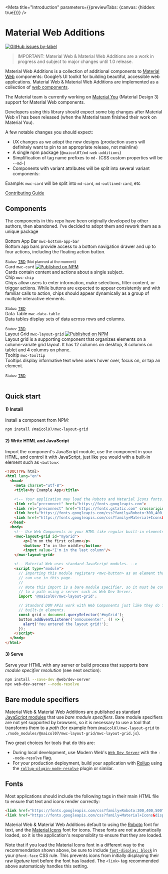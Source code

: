 


<Meta title="Introduction" parameters={{previewTabs: {canvas: {hidden: true}}}} />


# Material Web Additions
[![GitHub issues by-label](https://img.shields.io/github/issues-raw/maicol07/material-web-additions/Type:%20Bug)](https://github.com/maicol07/material-web-additions/issues?q=is%3Aissue+is%3Aopen+label%3A%22Type%3A+Bug%22)

> IMPORTANT: Material Web & Material Web Additions are a work in progress and subject to major changes until 1.0 release.

Material Web Additions is a collection of additional components to [Material Web](https://github.com/material-components/material-web)
components: Google’s UI toolkit for building beautiful, accessible web applications. Material Web & Material Web
Additions are implemented as a collection
of [web components](https://developer.mozilla.org/en-US/docs/Web/Web_Components).

The Material team is currently working on [Material You](https://material.io/blog/announcing-material-you) (Material
Design 3) support for Material Web components.

Developers using this library should expect some big changes after Material Web v1 has been released (when the Material
team finished their work on Material You).

A few notable changes you should expect:

- UX changes as we adopt the new designs (production users will definitely want to pin to an appropriate release, not
mainline)
- A single npm package (`@maicol07/md-web-additions`)
- Simplification of tag name prefixes to `md-` (CSS custom properties will be `--md-`)
- Components with variant attributes will be split into several variant components:

Example: `mwc-card` will be split into `md-card`, `md-outlined-card`, etc

[Contributing Guide](#Contributing)

## Components

The components in this repo have been originally developed by other authors, then abandoned. I've decided to adopt them
and rework them as a unique package

<mwc-layout-grid>
    <mwc-card outlined>
        <mwc-card-primary-action disabled>
            <mwc-card-media style={{'--mdc-card-media-background-image': 'url("https://lh3.googleusercontent.com/_wVZOGd-J2P8egccQlY_MI6w01npq0bfNY1zVlvWjYqPFFjLP8G0ZNcCEkB572LMGT-GkptT_rVZRgj4jSn7ibRN02pMhCIG4Qjy4A=w1064-v0")'}} />
            <div className="component-card__header">
                <div className="components-card-header">
                    <div className="demo-card__title components-card-header-title">
                        <span className="components-card-header-title-text">Bottom App Bar <code>mwc-bottom-app-bar</code></span>
                    </div>
                    <div className="demo-card__subtitle">
                        <span>Bottom app bars provide access to a bottom navigation drawer and up to four actions, including the floating action button.</span>
                        <br/><br/>
                        <small>Status: <a target="_blank" href="https://github.com/material-components/material-components-web-components/issues/298">TBD</a> (Not planned at the moment)</small>
                    </div>
                </div>
            </div>
        </mwc-card-primary-action>
    </mwc-card>
    <mwc-card outlined>
        <mwc-card-primary-action>
            <mwc-card-media style={{'--mdc-card-media-background-image': 'url("https://github.com/material-components/material-components-web/raw/master/packages/mdc-card/images/card-elevated.png")'}} />
            <div className="component-card__header">
                <div className="components-card-header">
                    <div className="demo-card__title components-card-header-title">
                        <span className="components-card-header-title-text">Card <code>mwc-card</code></span>
                        <a target="_blank" href="https://www.npmjs.com/package/@maicol07/mwc-card">
                            <img src="https://img.shields.io/npm/v/@maicol07/mwc-card.svg" alt="Published on NPM"/>
                        </a>
                    </div>
                    <div className="demo-card__subtitle">
                        <span>Cards contain content and actions about a single subject.</span>
                    </div>
                </div>
            </div>
        </mwc-card-primary-action>
        <a href="https://github.com/maicol07/material-web-additions/packages/card" title="Go to source code" target="_blank" slot="icon">
            <mwc-icon-button icon="code" aria-label="Go to source code"/>
        </a>
        <a href="https://github.com/material-components/material-web/blob/mwc-card/packages/card" title="Go to original repo (Material web repo - mwc-card branch)" target="_blank" slot="icon">
            <mwc-icon-button icon="source" aria-label="Go to original repo"/>
        </a>
    </mwc-card>
    <mwc-card outlined>
        <mwc-card-primary-action disabled>
            <mwc-card-media style={{'--mdc-card-media-background-image': 'url("https://lh3.googleusercontent.com/nIlSfsCutvqK4ZGO91rq9ktUX90a6t7zQhf7KFH-3RXL7gMcUDrLVFafgDr82PgnbiBuwLn8t1vvVcL66wHp9p5VYocPI-7fYb9w=w1064-v0")'}} />
            <div className="component-card__header">
                <div className="components-card-header">
                    <div className="demo-card__title components-card-header-title">
                        <span className="components-card-header-title-text">Chip <code>mwc-chip</code></span>
                    </div>
                    <div className="demo-card__subtitle">
                        <span>Chips allow users to enter information, make selections, filter content, or trigger actions. While buttons are expected to appear consistently and with familiar calls to action, chips should appear dynamically as a group of multiple interactive elements.</span>
                        <br/><br/>
                        <small>Status: <a target="_blank" href="https://github.com/material-components/material-components-web-components/issues/418">TBD</a></small>
                    </div>
                </div>
            </div>
        </mwc-card-primary-action>
    </mwc-card>
    <mwc-card outlined>
        <mwc-card-primary-action disabled>
            <mwc-card-media style={{'--mdc-card-media-background-image': 'url("https://github.com/material-components/material-components-web/raw/master/packages/mdc-data-table/images/data-table-hero.png")'}} />
            <div className="component-card__header">
                <div className="components-card-header">
                    <div className="demo-card__title components-card-header-title">
                        <span className="components-card-header-title-text">Data Table <code>mwc-data-table</code></span>
                    </div>
                    <div className="demo-card__subtitle">
                        <span>Data tables display sets of data across rows and columns.</span>
                        <br/><br/>
                        <small>Status: <a target="_blank" href="https://github.com/material-components/material-components-web-components/issues/386">TBD</a></small>
                    </div>
                </div>
            </div>
        </mwc-card-primary-action>
    </mwc-card>
    <mwc-card outlined>
        <mwc-card-primary-action>
            <mwc-card-media style={{'--mdc-card-media-background-image': `url("${LayoutGridImage}")`}} />
            <div className="component-card__header">
                <div className="components-card-header">
                    <div className="demo-card__title components-card-header-title">
                        <span className="components-card-header-title-text">Layout Grid <code>mwc-layout-grid</code></span>
                        <a target="_blank" href="https://www.npmjs.com/package/@maicol07/mwc-layout-grid">
                            <img src="https://img.shields.io/npm/v/@maicol07/mwc-layout-grid.svg" alt="Published on NPM"/>
                        </a>
                    </div>
                    <div className="demo-card__subtitle">
                        <span>
                            Layout grid is a supporting component that organizes elements on a column-variate grid layout.
                            It has 12 columns on desktop, 8 columns on tablet and 4 columns on phone.
                        </span>
                    </div>
                </div>
            </div>
        </mwc-card-primary-action>
        <a href="https://github.com/maicol07/material-web-additions/packages/layout-grid" title="Go to source code" target="_blank" slot="icon">
            <mwc-icon-button icon="code" aria-label="Go to source code"/>
        </a>
        <a href="https://github.com/chromakey-io/mwc-layout-grid" title="Go to original repo (Chromakey mwc-layout-grid)" target="_blank" slot="icon">
            <mwc-icon-button icon="source" aria-label="Go to original repo"/>
        </a>
    </mwc-card>
    <mwc-card outlined>
        <mwc-card-primary-action disabled>
            <mwc-card-media style={{'--mdc-card-media-background-image': 'url("https://lh3.googleusercontent.com/duoMsnozKjVDWvdKT25cpk9hO612I8nws7A3Bv-9NPBV8Kt8XP4ystWxdODf5uP4bDChjbT5M7Jqtbc6PoadSXF4aFmwUd7HU3bWSg=w1064-v0")'}} />
            <div className="component-card__header">
                <div className="components-card-header">
                    <div className="demo-card__title components-card-header-title">
                        <span className="components-card-header-title-text">Tooltip <code>mwc-tooltip</code></span>
                    </div>
                    <div className="demo-card__subtitle">
                        <span>Tooltips display informative text when users hover over, focus on, or tap an element.</span>
                        <br/><br/>
                        <small>Status: <a target="_blank" href="https://github.com/material-components/material-components-web-components/issues/1499">TBD</a></small>
                    </div>
                </div>
            </div>
        </mwc-card-primary-action>
    </mwc-card>
</mwc-layout-grid>
<br/>

## Quick start

#### 1) Install
Install a component from NPM:

```sh
npm install @maicol07/mwc-layout-grid
```

#### 2) Write HTML and JavaScript
Import the component's JavaScript module, use the component in your HTML, and control it with JavaScript, just like you
would with a built-in element such as `<button>`:

```html
<!DOCTYPE html>
<html lang="en">
  <head>
    <meta charset="utf-8">
    <title>My Example App</title>

    <!-- Your application may load the Roboto and Material Icons fonts. -->
    <link rel="preconnect" href="https://fonts.googleapis.com">
    <link rel="preconnect" href="https://fonts.gstatic.com" crossorigin>
    <link href="https://fonts.googleapis.com/css?family=Roboto:300,400,500" rel="stylesheet">
    <link href="https://fonts.googleapis.com/css?family=Material+Icons&display=block" rel="stylesheet">
  </head>
  <body>
    <!-- Use Web Components in your HTML like regular built-in elements. -->
    <mwc-layout-grid id="myGrid">
        <p>I'm on the first column</p>
        <button> I'm in the middle</button>
        <input value="I'm in the last column"/>
    </mwc-layout-grid>

    <!-- Material Web uses standard JavaScript modules. -->
    <script type="module">
      // Importing this module registers <mwc-button> as an element that you
      // can use in this page.
      //
      // Note this import is a bare module specifier, so it must be converted
      // to a path using a server such as Web Dev Server.
      import '@maicol07/mwc-layout-grid';

      // Standard DOM APIs work with Web Components just like they do for
      // built-in elements.
      const grid = document.querySelector('#myGrid');
      button.addEventListener('onmouseenter', () => {
        alert('You entered the layout grid!');
      });
    </script>
  </body>
</html>
```

#### 3) Serve
Serve your HTML with any server or build process that supports *bare module specifier resolution* (see next section):

```sh
npm install --save-dev @web/dev-server
npx web-dev-server --node-resolve
```

## Bare module specifiers
Material Web & Material Web Additions are published as
standard [JavaScript modules](https://developer.mozilla.org/en-US/docs/Web/JavaScript/Guide/Modules) that use *bare
module specifiers*. Bare module specifiers are not yet supported by browsers, so it is necessary to use a tool that
transforms them to a *path* (for example from `@maicol07/mwc-layout-grid`
to `./node_modules/@maicol07/mwc-layout-grid/mwc-layout-grid.js`).

Two great choices for tools that do this are:

- During local development, use Modern Web's [`Web Dev Server`](https://modern-web.dev/docs/dev-server/overview/) with
the `--node-resolve` flag.
- For your production deployment, build your application with [Rollup](https://rollupjs.org/guide/en/) using
the [`rollup-plugin-node-resolve`](https://github.com/rollup/rollup-plugin-node-resolve) plugin or similar.

## Fonts
Most applications should include the following tags in their main HTML file to ensure that text and icons render
correctly:

```html
<link href="https://fonts.googleapis.com/css?family=Roboto:300,400,500" rel="stylesheet">
<link href="https://fonts.googleapis.com/css?family=Material+Icons&display=block" rel="stylesheet">
```

Material Web & Material Web Additions default to using the [Roboto](https://fonts.google.com/specimen/Roboto) font for
text, and the [Material Icons](https://google.github.io/material-design-icons/) font for icons. These fonts are *not*
automatically loaded, so it is the application's responsiblity to ensure that they are loaded.

Note that if you load the Material Icons font in a different way to the recommendation shown above, be sure to
include [`font-display: block`](https://google.github.io/material-design-icons/) in your `@font-face` CSS rule. This
prevents icons from initially displaying their raw *ligature* text before the font has loaded. The `<link>` tag
recommended above automaticaly handles this setting.
